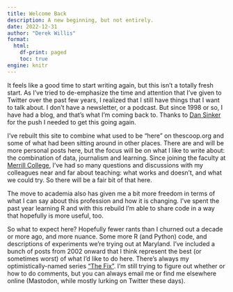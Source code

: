 ```yaml
---
title: Welcome Back
description: A new beginning, but not entirely.
date: 2022-12-31
author: "Derek Willis"
format:
  html:
    df-print: paged
    toc: true
engine: knitr
---
```


It feels like a good time to start writing again, but this isn't a totally fresh start. As I've tried to de-emphasize the time and attention that I've given to Twitter over the past few years, I realized that I still have things that I want to talk about. I don't have a newsletter, or a podcast. But since 1998 or so, I have had a blog, and that's what I'm coming back to. Thanks to [Dan Sinker](https://dansinker.com/) for the push I needed to get this going again.

I've rebuilt this site to combine what used to be "here" on thescoop.org and some of what had been sitting around in other places. There are and will be more personal posts here, but the focus will be on what I like to write about: the combination of data, journalism and learning. Since joining the faculty at [Merrill College](https://merrill.umd.edu/), I've had so many questions and discussions with my colleagues near and far about teaching: what works and doesn't, and what we could try. So there will be a fair bit of that here.

The move to academia also has given me a bit more freedom in terms of what I can say about this profession and how it is changing. I've spent the past year learning R and with this rebuild I'm able to share code in a way that hopefully is more useful, too. 

So what to expect here? Hopefully fewer rants than I churned out a decade or more ago, and more nuance. Some more R (and Python) code, and descriptions of experiments we're trying out at Maryland. I've included a bunch of posts from 2002 onward that I think represent the best (or sometimes worst) of what I'd like to do here. There's always my optimistically-named series ["The Fix"](https://www.thescoop.org/thefix/). I'm still trying to figure out whether or how to do comments, but you can always email me or find me elsewhere online (Mastodon, while mostly lurking on Twitter these days).